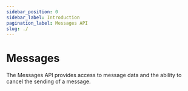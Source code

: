 ```yaml
---
sidebar_position: 0
sidebar_label: Introduction
pagination_label: Messages API
slug: ./
---
```


# Messages

The Messages API provides access to message data and the ability to cancel the sending of a message.